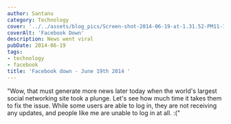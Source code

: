 ```yaml
---
author: Santanu
category: Technology
cover: '../../assets/blog_pics/Screen-shot-2014-06-19-at-1.31.52-PM11-1280x720.png'
coverAlt: 'Facebook Down'
description: News went viral
pubDate: 2014-06-19
tags:
- technology
- facebook
title: 'Facebook down - June 19th 2014 '
---
```

"Wow, that must generate more news later today when the world's largest social networking site took a plunge. Let's see how much time it takes them to fix the issue. While some users are able to log in, they are not receiving any updates, and people like me are unable to log in at all. :("